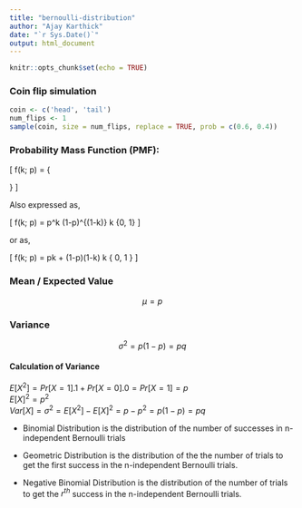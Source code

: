 ```yaml
---
title: "bernoulli-distribution"
author: "Ajay Karthick"
date: "`r Sys.Date()`"
output: html_document
---
```


```r
knitr::opts_chunk$set(echo = TRUE)
```

### Coin flip simulation

```r
coin <- c('head', 'tail')
num_flips <- 1
sample(coin, size = num_flips, replace = TRUE, prob = c(0.6, 0.4))
```

### Probability Mass Function (PMF):

\[
    f(k; p) = \left\{\begin{array}{lr}
        p, & \text{for } k = 1\\
        q = (1-p), & \text{for } k = 0\\
        \end{array}\right\}
\]

Also expressed as,

\[
  f(k; p) = p^k (1-p)^{(1-k)} \text{ for } k \in \left\{0, 1\right\}
\]

or as,

\[ 
  f(k; p) = pk + (1-p)(1-k) \text{ for } k \in \left\{ 0, 1 \right\}
\]


### Mean / Expected Value

$$\mu = p$$

### Variance
$$\sigma^2 = p (1 - p) = pq$$

#### Calculation of Variance

$E[X^2] = Pr[X = 1] . 1 + Pr[X = 0] . 0 = Pr[X=1] = p$\
$E[X]^2 = p^2$\
$Var[X] = \sigma^2 = E[X^2] - E[X]^2 = p - p^2 = p (1-p) = pq$\

* Binomial Distribution is the distribution of the number of successes in n-independent Bernoulli trials

* Geometric Distribution is the distribution of the the number of trials to get the first success in the n-independent Bernoulli trials.

* Negative Binomial Distribution is the distribution of the number of trials to get the $r^{th}$ success in the n-independent Bernoulli trials.

